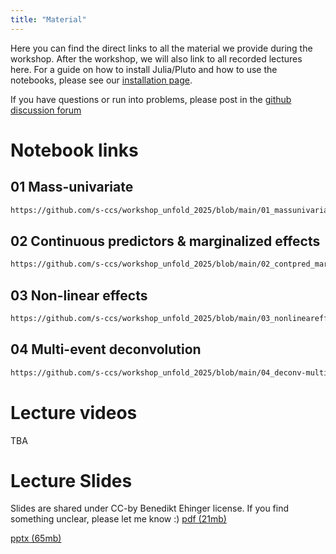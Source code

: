 ```yaml
---
title: "Material"
---
```


Here you can find the direct links to all the material we provide during the workshop. After the workshop, we will also link to all recorded lectures here. For a guide on how to install Julia/Pluto and how to use the notebooks, please see our [installation page](installation.qmd).

::: {.callout-note}
If you have questions or run into problems, please post in the [github discussion forum](https://github.com/unfoldtoolbox/Unfold.jl/discussions/categories/unfold-jl-workshop-2025)
:::

# Notebook links
## 01 Mass-univariate
```default
https://github.com/s-ccs/workshop_unfold_2025/blob/main/01_massunivariate.jl
```

## 02 Continuous predictors & marginalized effects
```default
https://github.com/s-ccs/workshop_unfold_2025/blob/main/02_contpred_marginaleffects.jl
```

## 03 Non-linear effects
```default
https://github.com/s-ccs/workshop_unfold_2025/blob/main/03_nonlineareffects.jl
```

## 04 Multi-event deconvolution
```default
https://github.com/s-ccs/workshop_unfold_2025/blob/main/04_deconv-multievent.jl
```

# Lecture videos

TBA

# Lecture Slides
Slides are shared under CC-by Benedikt Ehinger license. If you find something unclear, please let me know :)
[pdf (21mb)](https://cloud.wirdreibei.de/s/gwSWQf3FGJ5YDdg)

[pptx (65mb)](https://cloud.wirdreibei.de/s/4R49pQjwsR2kF8q)
